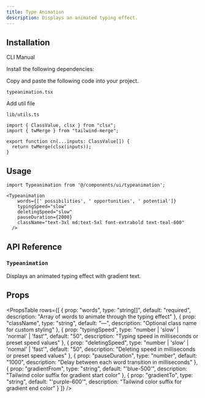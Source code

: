 ```yaml
---
title: Type Animation
description: Displays an animated typing effect.
---
```


<ComponentPreview
  name="typeanimation-demo"
  className=""
  description=""
/>

## Installation

<Tabs defaultValue="cli" className="w-full">
  <TabsList>
    <TabsTrigger value="cli">CLI</TabsTrigger>
    <TabsTrigger value="manual">Manual</TabsTrigger>
  </TabsList>
  <TabsContent value="cli">
    <PkgOptions name="typeanimation" />
  </TabsContent>
  <TabsContent value="manual">
    <Steps>

<Step>Install the following dependencies:</Step>
<DepsOptions name="framer-motion react-type-animation" />

<Step>Copy and paste the following code into your project.</Step>
<p>
  <code>typeanimation.tsx</code>
</p>
<ComponentSource name="typeanimation" />

<Step>Add util file</Step>

<p>
  <code>lib/utils.ts</code>
</p>

```tsx
import { ClassValue, clsx } from "clsx";
import { twMerge } from "tailwind-merge";

export function cn(...inputs: ClassValue[]) {
  return twMerge(clsx(inputs));
}
```

</Steps>
  </TabsContent>
</Tabs>

## Usage

```tsx
import Typeanimation from '@/components/ui/typeanimation';
```

```tsx
<Typeanimation
    words={[' possibilities', ' opportunities', ' potential']}
    typingSpeed="slow"
    deletingSpeed="slow"
    pauseDuration={2000}
    className="text-3xl md:text-5xl font-extrabold text-teal-600"
  />
```


## API Reference

### `Typeanimation`

Displays an animated typing effect with gradient text.

## Props

<PropsTable
  rows={[
    {
      prop: "words",
      type: "string[]",
      default: "required",
      description: "Array of words to animate through the typing effect"
    },
    {
      prop: "className",
      type: "string",
      default: "—",
      description: "Optional class name for custom styling"
    },
    {
      prop: "typingSpeed",
      type: "number | 'slow' | 'normal' | 'fast'",
      default: "50",
      description: "Typing speed in milliseconds or preset speed values"
    },
    {
      prop: "deletingSpeed", 
      type: "number | 'slow' | 'normal' | 'fast'",
      default: "50",
      description: "Deleting speed in milliseconds or preset speed values"
    },
    {
      prop: "pauseDuration",
      type: "number",
      default: "1000",
      description: "Delay between each word transition in milliseconds"
    },
    {
      prop: "gradientFrom",
      type: "string",
      default: "'blue-500'",
      description: "Tailwind color suffix for gradient start color"
    },
    {
      prop: "gradientTo",
      type: "string", 
      default: "'purple-600'",
      description: "Tailwind color suffix for gradient end color"
    }
  ]}
/>

